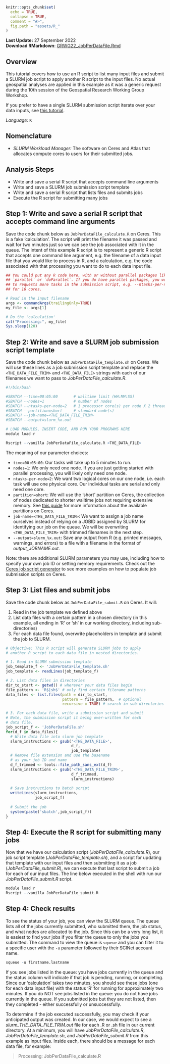 ```r
knitr::opts_chunk$set(
  echo = TRUE,
  collapse = TRUE,
  comment = "#>",
  fig.path = "assets/R_"
)
```

<!--
---
title: R script to distribute another R script over many files
layout: single
author: Heather Savoy
author_profile: true
header:
  overlay_color: "444444"
  overlay_image: /assets/images/margaret-weir-GZyjbLNOaFg-unsplash_dark.jpg
---
--> 

**Last Update:** 27 September 2022 <br />
**Download RMarkdown**: [GRWG22_JobPerDataFile.Rmd](https://geospatial.101workbook.org/tutorials/GRWG22_JobPerDataFile.Rmd)

## Overview

This tutorial covers how to use an R script to list many input files and submit
a SLURM job script to apply another R script to the input files. No actual 
geospatial analyses are applied in this example as it was a generic request
during the 10th session of the Geospatial Research Working Group Workshop. 

If you prefer to have a single SLURM submission script iterate over your data 
inputs, see [this tutorial](https://geospatial.101workbook.org/ExampleGeoWorkflows/GRWG22_ZonalStats_wSLURM_R).


*Language:* `R`

## Nomenclature

* *SLURM Workload Manager:* The software on Ceres and Atlas that allocates 
  compute cores to users for their submitted jobs. 

## Analysis Steps

* Write and save a serial R script that accepts command line arguments 
* Write and save a SLURM job submission script template
* Write and save a serial R script that lists files and submits jobs
* Execute the R script for submitting many jobs

## Step 1: Write and save a serial R script that accepts command line arguments

Save the code chunk below as `JobPerDataFile_calculate.R` on Ceres. This is a fake 
'calculation'. The script will print the filename it was passed and wait for two 
minutes just so we can see the job associated with it in the queue. The intent
of this example R script is to represent a generic R script that accepts one
command line argument, e.g. the filename of a data input file that you would
like to process in R, and a calculation, e.g. the code associated with that 
processing you want to do to each data input file.

```r
## You could put any R code here, with or without parallel packages like 
## `parallel` or `doParallel`. If you do have parallel packages, you would need 
## to requests more tasks in the submission script, e.g. --ntasks-per-node=16
## for 16 cores.

# Read in the input filename
args <- commandArgs(trailingOnly=TRUE)
my_file <- args[1]

# Do the 'calculation'
cat("Processing:", my_file)
Sys.sleep(120)
```

## Step 2: Write and save a SLURM job submission script template

Save the code chunk below as `JobPerDataFile_template.sh` on Ceres. We will use these 
lines as a job submission script template and replace the `<THE_DATA_FILE_TRIM>` 
and `<THE_DATA_FILE>` strings with each of our filenames we want to pass to 
*JobPerDataFile_calculate.R*.

```r
#!/bin/bash

#SBATCH --time=00:05:00       # walltime limit (HH:MM:SS)
#SBATCH --nodes=1             # number of nodes
#SBATCH --ntasks-per-node=2   # 1 processor core(s) per node X 2 threads per core
#SBATCH --partition=short     # standard node(s)
#SBATCH --job-name=<THE_DATA_FILE_TRIM>
#SBATCH --output=slurm_%x.out

# LOAD MODULES, INSERT CODE, AND RUN YOUR PROGRAMS HERE
module load r

Rscript --vanilla JobPerDataFile_calculate.R <THE_DATA_FILE>

```

The meaning of our parameter choices:

* `time=00:05:00`: Our tasks will take up to 5 minutes to run. 
* `nodes=1`: We only need one node. If you are just getting started with parallel
processing, you will likely only need one node. 
* `ntasks-per-node=2`: We want two logical cores on our one node, i.e. each task
will use one physical core. Our individual tasks are serial and only need one core. 
* `partition=short`: We will use the 'short' partition on Ceres, the collection 
of nodes dedicated to shorter walltime jobs not requiring extensive memory. See
[this guide](https://scinet.usda.gov/guide/ceres/#partitions-or-queues) for more 
information about the available partitions on Ceres. 
* `job-name=<THE_DATA_FILE_TRIM>`: We want to assign a job name ourselves instead
of relying on a JOBID assigned by SLURM for identifying our job on the queue. We will
be overwriting `<THE_DATA_FILE_TRIM>` with trimmed filenames in the next step.
* `--output=slurm_%x.out`: Save any output from R (e.g. printed messages,
warnings, and errors) to a file with a filename in the format of 
*output_JOBNAME.out*.

Note: there are additional SLURM parameters you may use, including how to specify
your own job ID or setting memory requirements. Check out the 
[Ceres job script generator](https://scinet.usda.gov/support/ceres-job-script) 
to see more examples on how to populate job submission scripts on Ceres.

## Step 3: List files and submit jobs

Save the code chunk below as `JobPerDataFile_submit.R` on Ceres. It will:

1. Read in the job template we defined above
2. List data files with a certain pattern in a chosen directory (in this example,
all ending in 'R' or 'sh' in our working directory, including sub-directories)
3. For each data file found, overwrite placeholders in template and submit the
job to SLURM.

```r
# Objective: This R script will generate SLURM jobs to apply
# another R script to each data file in nested directories. 

# 1. Read in SLURM submission template
job_template_f <- 'JobPerDataFile_template.sh'
job_template <- readLines(job_template_f)

# 2. List data files in directories
dir_to_start <- getwd() # wherever your data files begin
file_pattern <- 'R$|sh$' # only find certain filename patterns
data_files <- list.files(path = dir_to_start, 
                         pattern = file_pattern,  # optional
                         recursive = TRUE) # search in sub-directories

# 3. For each data file, write a submission script and submit
# Note, the submission script it being over-written for each
# data file. 
job_script_f <- 'JobPerDataFile.sh'
for(d_f in data_files){
  # Write data file into slurm job template
  slurm_instructions <- gsub('<THE_DATA_FILE>',
                             d_f, 
                             job_template)
  # Remove file extension and use the basename
  # as your job ID and name
  d_f_trimmed <- tools::file_path_sans_ext(d_f)
  slurm_instructions <- gsub('<THE_DATA_FILE_TRIM>',
                             d_f_trimmed, 
                             slurm_instructions)
  
  # Save instructions to batch script
  writeLines(slurm_instructions,
             job_script_f)
  
  # Submit the job
  system(paste('sbatch',job_script_f))
}

```



## Step 4: Execute the R script for submitting many jobs

Now that we have our calculation script (*JobPerDataFile_calculate.R*), our job
script template (*JobPerDataFile_template.sh*), and a script for updating that template
with our input files and then submitting it as a job (*JobPerDataFile_submit.R*), we
can execute that last script to submit a job for each of our input files. The
line below executed in the shell with run our *JobPerDataFile_submit.R* script. 

```r
module load r
Rscript --vanilla JobPerDataFile_submit.R
```


## Step 4: Check results

To see the status of your job, you can view the SLURM queue. The queue lists all
of the jobs currently submitted, who submitted them, the job status, and what
nodes are allocated to the job. Since this can be a very long list, it is easiest
to find your jobs if you filter the queue to only the jobs you submitted. The 
command to view the queue is `squeue` and you can filter it to a specific user
with the `-u` parameter followed by their SCINet account name.

```r
squeue -u firstname.lastname
```

If you see jobs listed in the queue: you have jobs currently in the queue and the 
status column will indicate if that job is pending, running, or completing. Since 
our 'calculation' takes two minutes, you should see these jobs (one for each 
data input file) with the status 'R' for running for approximately two minutes.
If you do NOT see jobs listed in the queue: you do not have jobs currently in the
queue. If you submitted jobs but they are not listed, then they completed - either
successfully or unsuccessfully. 

To determine if the job executed successfully, 
you may check if your anticipated output was created. In our case, we would expect
to see a *slurm_THE_DATA_FILE_TRIM.out* file for each .R or .sh file in our 
current directory. At a minimum, you will have *JobPerDataFile_calculate.R*,
*JobPerDataFile_template.sh*, and *JobPerDataFile_submit.R* from this example as 
input files. Inside each, there should be a message for each data file, for example:

> Processing: JobPerDataFile_calculate.R
